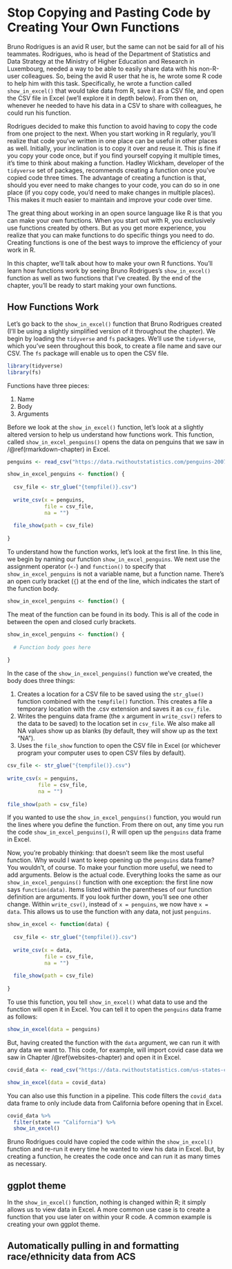 # Stop Copying and Pasting Code by Creating Your Own Functions {#functions-chapter}

Bruno Rodrigues is an avid R user, but the same can not be said for all of his teammates. Rodrigues, who is head of the Department of Statistics and Data Strategy at the Ministry of Higher Education and Research in Luxembourg, needed a way to be able to easily share data with his non-R-user colleagues. So, being the avid R user that he is, he wrote some R code to help him with this task. Specifically, he wrote a function called `show_in_excel()` that would take data from R, save it as a CSV file, and open the CSV file in Excel (we'll explore it in depth below). From then on, whenever he needed to have his data in a CSV to share with colleagues, he could run his function. 

Rodrigues decided to make this function to avoid having to copy the code from one project to the next. When you start working in R regularly, you'll realize that code you've written in one place can be useful in other places as well. Initially, your inclination is to copy it over and reuse it. This is fine if you copy your code once, but if you find yourself copying it multiple times, it's time to think about making a function. Hadley Wickham, developer of the `tidyverse` set of packages, recommends creating a function once you've copied code three times. The advantage of creating a function is that, should you ever need to make changes to your code, you can do so in one place (if you copy code, you'd need to make changes in multiple places). This makes it much easier to maintain and improve your code over time. 

The great thing about working in an open source language like R is that you can make your own functions. When you start out with R, you exclusively use functions created by others. But as you get more experience, you realize that you can make functions to do specific things you need to do. Creating functions is one of the best ways to improve the efficiency of your work in R. 

In this chapter, we'll talk about how to make your own R functions. You'll learn how functions work by seeing Bruno Rodrigues's `show_in_excel()` function as well as two functions that I've created. By the end of the chapter, you'll be ready to start making your own functions.

## How Functions Work {-}

Let's go back to the `show_in_excel()` function that Bruno Rodrigues created (I'll be using a slightly simplified version of it throughout the chapter). We begin by loading the `tidyverse` and `fs` packages. We'll use the `tidyverse`, which you've seen throughout this book, to create a file name and save our CSV. The `fs` package will enable us to open the CSV file.

```r
library(tidyverse)
library(fs)
```

Functions have three pieces: 

1. Name
1. Body
1. Arguments

Before we look at the `show_in_excel()` function, let's look at a slightly altered version to help us understand how functions work. This function, called `show_in_excel_penguins()` opens the data on penguins that we saw in /@ref(rmarkdown-chapter) in Excel.

```r
penguins <- read_csv("https://data.rwithoutstatistics.com/penguins-2007.csv")

show_in_excel_penguins <- function() {
  
  csv_file <- str_glue("{tempfile()}.csv")
  
  write_csv(x = penguins,
            file = csv_file,
            na = "")
  
  file_show(path = csv_file)
  
}
```

To understand how the function works, let's look at the first line. In this line, we begin by naming our function `show_in_excel_penguins`. We next use the assignment operator (`<-`) and `function()` to specify that `show_in_excel_penguins` is not a variable name, but a function name. There's an open curly bracket (`{`) at the end of the line, which indicates the start of the function body.

```r
show_in_excel_penguins <- function() {
```

The meat of the function can be found in its body. This is all of the code in between the open and closed curly brackets. 

```r
show_in_excel_penguins <- function() {
  
  # Function body goes here
  
}
```

In the case of the `show_in_excel_penguins()` function we've created, the body does three things:

1. Creates a location for a CSV file to be saved using the `str_glue()` function combined with the `tempfile()` function. This creates a file a temporary location with the .csv extension and saves it as `csv_file`. 
1. Writes the penguins data frame (the `x` argument in `write_csv()` refers to the data to be saved) to the location set in `csv_file`. We also make all NA values show up as blanks (by default, they will show up as the text "NA").
1. Uses the `file_show` function to open the CSV file in Excel (or whichever program your computer uses to open CSV files by default).

```r
csv_file <- str_glue("{tempfile()}.csv")
  
write_csv(x = penguins,
          file = csv_file,
          na = "")
  
file_show(path = csv_file)
```

If you wanted to use the `show_in_excel_penguins()` function, you would run the lines where you define the function. From there on out, any time you run the code `show_in_excel_penguins()`, R will open up the `penguins` data frame in Excel.

Now, you're probably thinking: that doesn't seem like the most useful function. Why would I want to keep opening up the `penguins` data frame? You wouldn't, of course. To make your function more useful, we need to add arguments. Below is the actual code. Everything looks the same as our `show_in_excel_penguins()` function with one exception: the first line now says `function(data)`. Items listed within the parentheses of our function definition are arguments. If you look further down, you'll see one other change. Within `write_csv()`, instead of `x = penguins`, we now have `x = data`. This allows us to use the function with any data, not just `penguins`. 

```r
show_in_excel <- function(data) {
  
  csv_file <- str_glue("{tempfile()}.csv")
  
  write_csv(x = data,
            file = csv_file,
            na = "")
  
  file_show(path = csv_file)
  
}
```

To use this function, you tell `show_in_excel()` what data to use and the function will open it in Excel. You can tell it to open the `penguins` data frame as follows:

```r
show_in_excel(data = penguins)
```

But, having created the function with the `data` argument, we can run it with any data we want to. This code, for example, will import covid case data we saw in Chapter /@ref(websites-chapter) and open it in Excel.

```r
covid_data <- read_csv("https://data.rwithoutstatistics.com/us-states-covid-rolling-average.csv")

show_in_excel(data = covid_data)
```

You can also use this function in a pipeline. This code filters the `covid_data` data frame to only include data from California before opening that in Excel. 

```r
covid_data %>% 
  filter(state == "California") %>% 
  show_in_excel()
```

Bruno Rodrigues could have copied the code within the `show_in_excel()` function and re-run it every time he wanted to view his data in Excel. But, by creating a function, he creates the code once and can run it as many times as necessary.

## ggplot theme {-}

In the `show_in_excel()` function, nothing is changed within R; it simply allows us to view data in Excel. A more common use case is to create a function that you use later on within your R code. A common example is creating your own ggplot theme. 

## Automatically pulling in and formatting race/ethnicity data from ACS {-}
